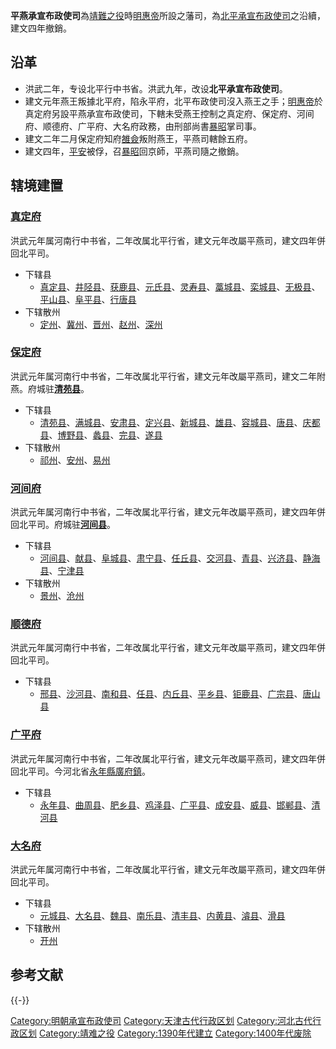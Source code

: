 {{unreferenced|time=2019-05-30T00:39:15+00:00}}
{{古代行政区|
行政区名      =平燕承宣布政使司|
行政区图片    =[[File:Zhaozhou_Bridge.jpg|280px]]|
朝代          =大明朝|
上级          =六部|
原称          =北平承宣布政使司|
简称          =平燕布政司|
设立          =大明建文元年|
行政区        =一级行政区|
辖境          =今[[河北省|河北省]]、[[北京市|北京市]]、[[天津市|天津市]]|
方言          =[[官话|官话]]|
毗邻          =[[山东承宣布政使司|山东承宣布政使司]]<br>[[河南承宣布政使司|河南承宣布政使司]]<br>[[山西承宣布政使司|山西承宣布政使司]]|
政府官署      =平燕承宣布政使司衙门(建文元年--永乐元年)<br>无(自永乐元年始)|
驻地          =[[真定府|真定府]](洪武二年--永乐元年)<br>无(自永乐元年始)|
下级行政区      =[[真定府|真定府]]、[[保定府|保定府]]、[[河间府|河间府]]<br>[[顺德府|顺德府]]、[[广平府|广平府]]、[[大名府|大名府]]|
}}
'''平燕承宣布政使司'''為[[靖難之役|靖難之役]]時[[明惠帝|明惠帝]]所設之藩司，為[[北平承宣布政使司|北平承宣布政使司]]之沿續，建文四年撤銷。

==沿革==
*洪武二年，专设北平行中书省。洪武九年，改设'''北平承宣布政使司'''。
*建文元年燕王叛據北平府，陷永平府，北平布政使司沒入燕王之手；[[明惠帝|明惠帝]]於真定府另設平燕承宣布政使司，下轄未受燕王控制之真定府、保定府、河间府、顺德府、广平府、大名府政務，由刑部尚書[[暴昭|暴昭]]掌司事。
*建文二年二月保定府知府[[雒僉|雒僉]]叛附燕王，平燕司轄餘五府。
*建文四年，[[平保兒|平安]]被俘，召[[暴昭|暴昭]]回京師，平燕司隨之撤銷。

==辖境建置==
===[[真定府|真定府]]===
洪武元年属河南行中书省，二年改属北平行省，建文元年改屬平燕司，建文四年併回北平司。
*下辖县
**[[真定县|真定县]]、[[井陉县|井陉县]]、[[获鹿县|获鹿县]]、[[元氏县|元氏县]]、[[灵寿县|灵寿县]]、[[藁城县|藁城县]]、[[栾城县|栾城县]]、[[无极县|无极县]]、[[平山县|平山县]]、[[阜平县|阜平县]]、[[行唐县|行唐县]]
*下辖散州
**[[定州|定州]]、[[冀州|冀州]]、[[晋州|晋州]]、[[赵州|赵州]]、[[深州|深州]]

===[[保定府|保定府]]===
洪武元年属河南行中书省，二年改属北平行省，建文元年改屬平燕司，建文二年附燕。府城驻'''[[清苑县|清苑县]]'''。
*下辖县
**[[清苑县|清苑县]]、[[满城县|满城县]]、[[安肃县|安肃县]]、[[定兴县|定兴县]]、[[新城县|新城县]]、[[雄县|雄县]]、[[容城县|容城县]]、[[唐县|唐县]]、[[庆都县|庆都县]]、[[博野县|博野县]]、[[蠡县|蠡县]]、[[完县|完县]]、[[遂县|遂县]]
*下辖散州
**[[祁州|祁州]]、[[安州|安州]]、[[易州|易州]]

===[[河间府|河间府]]===
洪武元年属河南行中书省，二年改属北平行省，建文元年改屬平燕司，建文四年併回北平司。府城驻'''[[河间县|河间县]]'''。
*下辖县
**[[河间县|河间县]]、[[献县|献县]]、[[阜城县|阜城县]]、[[肃宁县|肃宁县]]、[[任丘县|任丘县]]、[[交河县|交河县]]、[[青县|青县]]、[[兴济县|兴济县]]、[[静海县|静海县]]、[[宁津县|宁津县]]
*下辖散州
**[[景州|景州]]、[[沧州|沧州]]

===[[顺德府|顺德府]]===
洪武元年属河南行中书省，二年改属北平行省，建文元年改屬平燕司，建文四年併回北平司。
*下辖县
**[[邢县|邢县]]、[[沙河县|沙河县]]、[[南和县|南和县]]、[[任县|任县]]、[[内丘县|内丘县]]、[[平乡县|平乡县]]、[[钜鹿县|钜鹿县]]、[[广宗县|广宗县]]、[[唐山县|唐山县]]

===[[广平府|广平府]]===
洪武元年属河南行中书省，二年改属北平行省，建文元年改屬平燕司，建文四年併回北平司。今河北省[[永年县_(隋朝)|永年縣]][[廣府鎮|廣府鎮]]。
*下辖县
**[[永年县_(隋朝)|永年县]]、[[曲周县|曲周县]]、[[肥乡县|肥乡县]]、[[鸡泽县|鸡泽县]]、[[广平县|广平县]]、[[成安县|成安县]]、[[威县|威县]]、[[邯郸县|邯郸县]]、[[清河县|清河县]]

===[[大名府|大名府]]===
洪武元年属河南行中书省，二年改属北平行省，建文元年改屬平燕司，建文四年併回北平司。
*下辖县
**[[元城县|元城县]]、[[大名县|大名县]]、[[魏县|魏县]]、[[南乐县|南乐县]]、[[清丰县|清丰县]]、[[内黄县|内黄县]]、[[濬县|濬县]]、[[滑县|滑县]]
*下辖散州
**[[开州|开州]]

== 参考文献 ==
{{Wikisource|明史/卷142}}
{{Reflist}}

{{-}}
{{明朝行政区划|nocat}}
[[Category:明朝承宣布政使司|Category:明朝承宣布政使司]]
[[Category:天津古代行政区划|Category:天津古代行政区划]]
[[Category:河北古代行政区划|Category:河北古代行政区划]]
[[Category:靖难之役|Category:靖难之役]]
[[Category:1390年代建立|Category:1390年代建立]]
[[Category:1400年代废除|Category:1400年代废除]]